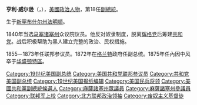 {{unreferenced|time=2012-2-22}}
{{Infobox Officeholder
| name                =亨利·威尔逊
| image               =Henry Wilson, US Vice President, photo portrait seated.jpg
| imagesize           =245px
| order               =[[File:Seal_of_the_Vice_President_of_the_United_States.svg|45px]]<br>第18任
| office              =美国副总统
| term_start          =1873年3月4日
| term_end            =1875年11月22日
| president           =[[尤利西斯·辛普森·格兰特|尤利西斯·辛普森·格兰特]]
| predecessor         =[[安德鲁·约翰逊|安德鲁·约翰逊]]
| successor           =[[威廉·A·惠勒|威廉·A·惠勒]]
| birth_date          =1812年2月16日
| birth_place         =美國[[新罕布什尔州|新罕布什尔州]][[法明顿|法明顿]]
| death_date          =1875年11月22日(63歲)
| death_place         =美國[[華盛頓特區|華盛頓特區]]
| party               =[[共和党_(美國)|共和党]]
| religion            =[[公理宗|公理宗]]
| signature           = Henry Wilson Signature.svg
}}
{{Otheruses|subject=[[美国|美国]]第18任副总统|other=被刺杀的英国军官|亨利·休斯·威尔逊}}
'''亨利·威尔逊'''（{{lang|en|Henry Wilson}}，{{bd|1812年||1875年|catIdx=W}}），[[美國|美國]][[政治人物|政治人物]]，第18任[[美国副总统|副總統]]。

生于[[新罕布什尔州|新罕布什尔州]][[法明顿|法明顿]]。

1840年当选[[马塞诸塞州|马塞诸塞州]]众议院议员。他反对奴隶制度，脱离[[辉格党_(美國)|辉格党]]后筹建[[共和党_(美國)|共和党]]。战后积极帮助为黑人建立完整的政治、民权措施。

1855－1873年任联邦参议员。1872年在[[尤利西斯·辛普森·格兰特|格兰特]]政府任副总统。1875年任內因中风卒于[[华盛顿特區|华盛顿特區]]。
{{美国副总统}}
{{美国联邦参议院军事委员会主席}}

{{Authority control}}
[[Category:19世纪美国副总统|Category:19世纪美国副总统]]
[[Category:美国共和党联邦参议员|Category:美国共和党联邦参议员]]
[[Category:共和党美国副总统|Category:共和党美国副总统]]
[[Category:19世纪美国报纸编辑|Category:19世纪美国报纸编辑]]
[[Category:美国民兵将领|Category:美国民兵将领]]
[[Category:美國共和黨副總統候選人|Category:美國共和黨副總統候選人]]
[[Category:麻薩諸塞州眾議員|Category:麻薩諸塞州眾議員]]
[[Category:麻薩諸塞州參議員|Category:麻薩諸塞州參議員]]
[[Category:联邦军上校|Category:联邦军上校]]
[[Category:北方联邦政治领袖|Category:北方联邦政治领袖]]
[[Category:废奴主义基督徒|Category:废奴主义基督徒]]